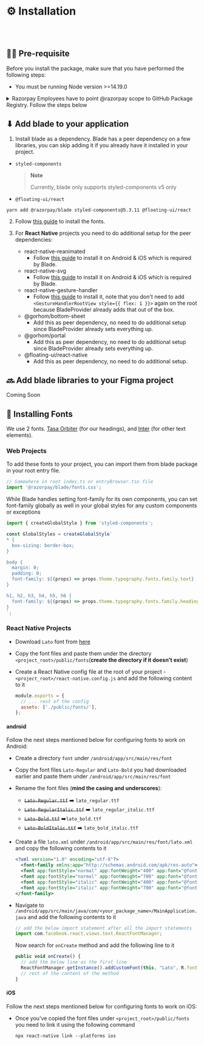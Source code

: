 
<Meta title="Guides/Installation" />

# ⚙️ Installation

<br />
<br />

## ✍🏻 Pre-requisite

Before you install the package, make sure that you have performed the following steps:

- You must be running Node version >=14.19.0

<details>
<summary>Razorpay Employees have to point @razorpay scope to GitHub Package Registry. Follow the steps below</summary>

- Generate a Personal Access Token on GitHub by [visiting this link](https://github.com/settings/tokens/new?scopes=repo,workflow,write:packages,read:repo_hook,write:packages) (Enable SSO by clicking `Authorize` button next to Razorpay logo.)
- Run `code ~/.bashrc` or `code ~/.zshrc` in your editor and add this line

  ```
  export GITHUB_ACCESS_TOKEN="<YOUR_TO  KEN>"
  ```

  > **Note**
  >
  > Replace `<YOUR_TOKEN>` with your actual GitHub Personal Access Token

- Run `source ~/.bashrc` or `source ~/.zshrc` based on the file you added your token.
- Run `code ~/.npmrc` and append the following
  ```bash
  # add following to your .npmrc
  @razorpay:registry=https://npm.pkg.github.com/
  //npm.pkg.github.com/:always-auth=true
  //npm.pkg.github.com/:_authToken=${GITHUB_ACCESS_TOKEN}
  ```

</details>

## ⬇ Add blade to your application

1. Install blade as a dependency.
   Blade has a peer dependency on a few libraries, you can skip adding it if you already have it installed in your project.

- `styled-components`
  > **Note**
  >
  > Currently, blade only supports styled-components v5 only
- `@floating-ui/react`

```shell
yarn add @razorpay/blade styled-components@5.3.11 @floating-ui/react
```

2. Follow [this guide](#-install-fonts) to install the fonts.

3. For **React Native** projects you need to do additional setup for the peer dependencies:

   - react-native-reanimated
     - Follow [this guide](https://docs.swmansion.com/react-native-reanimated/docs/fundamentals/installation) to install it on Android & iOS which is required by Blade.
   - react-native-svg
     - Follow [this guide](https://github.com/react-native-svg/react-native-svg#with-react-native-cli) to install it on Android & iOS which is required by Blade.
   - react-native-gesture-handler
     - Follow [this guide](https://docs.swmansion.com/react-native-gesture-handler/docs/installation) to install it, note that you don't need to add `<GestureHandlerRootView style={{ flex: 1 }}>` again on the root because BladeProvider already adds that out of the box.
   - @gorhom/bottom-sheet
     - Add this as peer dependency, no need to do additional setup since BladeProvider already sets everything up.
   - @gorhom/portal
     - Add this as peer dependency, no need to do additional setup since BladeProvider already sets everything up.
   - @floating-ui/react-native
     - Add this as peer dependency, no need to do additional setup.

## 🔜 Add blade libraries to your Figma project

Coming Soon

## 🔡 Installing Fonts

We use 2 fonts. [Tasa Orbiter](https://tasatype.localremote.co/) (for our headings), and [Inter](https://rsms.me/inter/) (for other text elements).

### Web Projects

To add these fonts to your project, you can import them from blade package in your root entry file.

```ts
// Somewhere in root index.ts or entryBrowser.tsx file
import '@razorpay/blade/fonts.css';
```

While Blade handles setting font-family for its own components, you can set font-family globally as well in your global styles for any custom components or exceptions

```ts
import { createGlobalStyle } from 'styled-components';

const GlobalStyles = createGlobalStyle`
* { 
  box-sizing: border-box;
}

body {
  margin: 0;
  padding: 0;
  font-family: ${(props) => props.theme.typography.fonts.family.text}
}

h1, h2, h3, h4, h5, h6 {
  font-family: ${(props) => props.theme.typography.fonts.family.heading};
}
`;
```

### React Native Projects

- Download `Lato` font from [here](https://fonts.google.com/share?selection.family=Lato:ital,wght@0,400;0,700;1,400;1,700)
- Copy the font files and paste them under the directory `<project_root>/public/fonts`(**create the directory if it doesn't exist**)
- Create a React Native config file at the root of your project - `<project_root>/react-native.config.js` and add the following content to it

  ```js
  module.exports = {
    // ... rest of the config
    assets: ['./public/fonts/'],
  };
  ```

#### android

Follow the next steps mentioned below for configuring fonts to work on Android:

- Create a directory `font` under `/android/app/src/main/res/font`
- Copy the font files `Lato-Regular` and `Lato-Bold` you had downloaded earlier and paste them under `/android/app/src/main/res/font`
- Rename the font files (**mind the casing and underscores**):
  - ~~`Lato-Regular.ttf`~~ ➡️ `lato_regular.ttf`
  - ~~`Lato-RegularItalic.ttf`~~ ➡️ `lato_regular_italic.ttf`
  - ~~`Lato-Bold.ttf`~~ ➡️`lato_bold.ttf`
  - ~~`Lato-BoldItalic.ttf`~~ ➡️ `lato_bold_italic.ttf`
- Create a file `lato.xml` under `/android/app/src/main/res/font/lato.xml` and copy the following contents to it
  ```xml
  <?xml version="1.0" encoding="utf-8"?>
    <font-family xmlns:app="http://schemas.android.com/apk/res-auto">
    <font app:fontStyle="normal" app:fontWeight="400" app:font="@font/lato_regular"/>
    <font app:fontStyle="normal" app:fontWeight="700" app:font="@font/lato_bold" />
    <font app:fontStyle="italic" app:fontWeight="400" app:font="@font/lato_regular_italic" />
    <font app:fontStyle="italic" app:fontWeight="700" app:font="@font/lato_bold_italic" />
  </font-family>
  ```
- Navigate to `/android/app/src/main/java/com/<your_package_name>/MainApplication.java` and add the following contents to it

  ```js
  // add the below import statement after all the import statements
  import com.facebook.react.views.text.ReactFontManager;
  ```

  Now search for `onCreate` method and add the following line to it

  ```js
  public void onCreate() {
    // add the below line as the first line
    ReactFontManager.getInstance().addCustomFont(this, "Lato", R.font.lato);
    // rest of the content of the method
  }
  ```

#### iOS

Follow the next steps mentioned below for configuring fonts to work on iOS:

- Once you've copied the font files under `<project_root>/public/fonts` you need to link it using the following command

  ```shell
  npx react-native link --platforms ios
  ```
